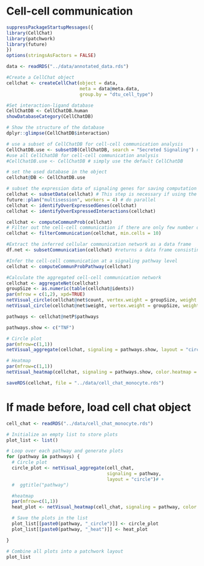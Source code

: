 # Cell-cell communication

```r
suppressPackageStartupMessages({
library(CellChat)
library(patchwork)
library(future)
})
options(stringsAsFactors = FALSE)

```

```r
data <- readRDS("../data/annotated_data.rds")
```


```r
#Create a CellChat object
cellchat <- createCellChat(object = data,
                           meta = data@meta.data,
                           group.by = "dtu_cell_type")
```

```r
#Set interaction-ligand database
CellChatDB <- CellChatDB.human 
showDatabaseCategory(CellChatDB)
```

```r
# Show the structure of the database
dplyr::glimpse(CellChatDB$interaction)
```

```r
# use a subset of CellChatDB for cell-cell communication analysis
CellChatDB.use <- subsetDB(CellChatDB, search = "Secreted Signaling") # use Secreted Signaling
#use all CellChatDB for cell-cell communication analysis
#CellChatDB.use <- CellChatDB # simply use the default CellChatDB

# set the used database in the object
cellchat@DB <- CellChatDB.use
```

```r
# subset the expression data of signaling genes for saving computation cost
cellchat <- subsetData(cellchat) # This step is necessary if using the whole database
future::plan("multisession", workers = 4) # do parallel
cellchat <- identifyOverExpressedGenes(cellchat)
cellchat <- identifyOverExpressedInteractions(cellchat)
```

```r
cellchat <- computeCommunProb(cellchat)
# Filter out the cell-cell communication if there are only few number of cells in certain cell groups
cellchat <- filterCommunication(cellchat, min.cells = 10)

#Extract the inferred cellular communication network as a data frame
df.net <- subsetCommunication(cellchat) #returns a data frame consisting of all the inferred cell-cell communications at the level of ligands/receptors. 

#Infer the cell-cell communication at a signaling pathway level
cellchat <- computeCommunProbPathway(cellchat)
```

```r
#Calculate the aggregated cell-cell communication network
cellchat <- aggregateNet(cellchat)
groupSize <- as.numeric(table(cellchat@idents))
par(mfrow = c(1,2), xpd=TRUE)
netVisual_circle(cellchat@net$count, vertex.weight = groupSize, weight.scale = T, label.edge= F, title.name = "Number of interactions")
netVisual_circle(cellchat@net$weight, vertex.weight = groupSize, weight.scale = T, label.edge= F, title.name = "Interaction weights/strength")
```

```r
pathways <- cellchat@netP$pathways

pathways.show <- c("TNF") 

# Circle plot
par(mfrow=c(1,1))
netVisual_aggregate(cellchat, signaling = pathways.show, layout = "circle")
```

```r
# Heatmap
par(mfrow=c(1,1))
netVisual_heatmap(cellchat, signaling = pathways.show, color.heatmap = "Reds")
```
```r
saveRDS(cellchat, file = "../data/cell_chat_monocyte.rds")

```


# If made before, load cell chat object

```r
cell_chat <- readRDS("../data/cell_chat_monocyte.rds")
```

```r
# Initialize an empty list to store plots
plot_list <- list()

# Loop over each pathway and generate plots
for (pathway in pathways) {
  # Circle plot
  circle_plot <- netVisual_aggregate(cell_chat, 
                                     signaling = pathway, 
                                     layout = "circle")# +
  #  ggtitle("pathway")

  #heatmap
  par(mfrow=c(1,1))
  heat_plot <- netVisual_heatmap(cell_chat, signaling = pathway, color.heatmap = "Reds")

  # Save the plots in the list
  plot_list[[paste0(pathway, "_circle")]] <- circle_plot
  plot_list[[paste0(pathway, "_heat")]] <- heat_plot

}

# Combine all plots into a patchwork layout
plot_list

```